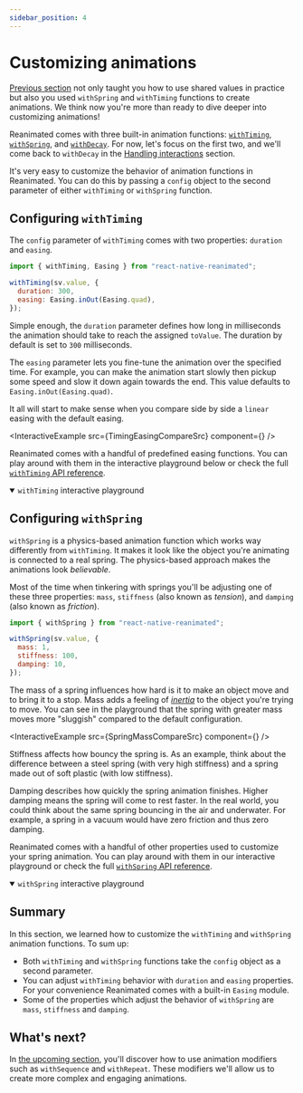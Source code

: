 ```yaml
---
sidebar_position: 4
---
```


# Customizing animations

[Previous section](/docs/fundamentals/animating-styles-and-props) not only taught you how to use shared values in practice but also you used `withSpring` and `withTiming` functions to create animations. We think now you're more than ready to dive deeper into customizing animations!

Reanimated comes with three built-in animation functions: [`withTiming`](/docs/animations/with-timing), [`withSpring`](/docs/animations/with-spring), and [`withDecay`](/docs/animations/with-decay). For now, let's focus on the first two, and we'll come back to `withDecay` in the [Handling interactions](/docs/fundamentals/handling-interactions) section.

It's very easy to customize the behavior of animation functions in Reanimated. You can do this by passing a `config` object to the second parameter of either `withTiming` or `withSpring` function.

## Configuring `withTiming`

The `config` parameter of `withTiming` comes with two properties: `duration` and `easing`.

```jsx
import { withTiming, Easing } from "react-native-reanimated";

withTiming(sv.value, {
  duration: 300,
  easing: Easing.inOut(Easing.quad),
});
```

Simple enough, the `duration` parameter defines how long in milliseconds the animation should take to reach the assigned `toValue`. The duration by default is set to `300` milliseconds.

The `easing` parameter lets you fine-tune the animation over the specified time. For example, you can make the animation start slowly then pickup some speed and slow it down again towards the end. This value defaults to `Easing.inOut(Easing.quad)`.

It all will start to make sense when you compare side by side a `linear` easing with the default easing.


<InteractiveExample
  src={TimingEasingCompareSrc}
  component={<TimingEasingCompare />}
/>

Reanimated comes with a handful of predefined easing functions. You can play around with them in the interactive playground below or check the full [`withTiming` API reference](/docs/animations/with-timing).

<details open>
<summary><code>withTiming</code> interactive playground</summary>


<ModifierPlayground usePlayground={useTimingPlayground} />

</details>

## Configuring `withSpring`

`withSpring` is a physics-based animation function which works way differently from `withTiming`. It makes it look like the object you're animating is connected to a real spring. The physics-based approach makes the animations look _believable_.

Most of the time when tinkering with springs you'll be adjusting one of these three properties: `mass`, `stiffness` (also known as _tension_), and `damping` (also known as _friction_).

```jsx
import { withSpring } from "react-native-reanimated";

withSpring(sv.value, {
  mass: 1,
  stiffness: 100,
  damping: 10,
});
```

The mass of a spring influences how hard is it to make an object move and to bring it to a stop. Mass adds a feeling of [_inertia_](https://youtu.be/qBjmO8w-QqU?t=22) to the object you're trying to move. You can see in the playground that the spring with greater mass moves more "sluggish" compared to the default configuration.


<InteractiveExample
  src={SpringMassCompareSrc}
  component={<SpringMassCompare />}
/>

Stiffness affects how bouncy the spring is. As an example, think about the difference between a steel spring (with very high stiffness) and a spring made out of soft plastic (with low stiffness).

Damping describes how quickly the spring animation finishes. Higher damping means the spring will come to rest faster. In the real world, you could think about the same spring bouncing in the air and underwater. For example, a spring in a vacuum would have zero friction and thus zero damping.

Reanimated comes with a handful of other properties used to customize your spring animation. You can play around with them in our interactive playground or check the full [`withSpring` API reference](/docs/animations/with-spring).

<details open>
<summary><code>withSpring</code> interactive playground</summary>


<ModifierPlayground usePlayground={useSpringPlayground} />

</details>

## Summary

In this section, we learned how to customize the `withTiming` and `withSpring` animation functions. To sum up:

- Both `withTiming` and `withSpring` functions take the `config` object as a second parameter.
- You can adjust `withTiming` behavior with `duration` and `easing` properties. For your convenience Reanimated comes with a built-in `Easing` module.
- Some of the properties which adjust the behavior of `withSpring` are `mass`, `stiffness` and `damping`.

## What's next?

In [the upcoming section](/docs/fundamentals/handling-interactions), you'll discover how to use animation modifiers such as `withSequence` and `withRepeat`. These modifiers we'll allow us to create more complex and engaging animations.
